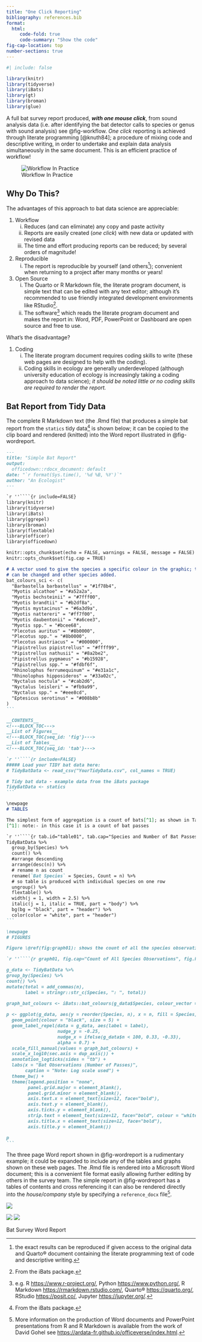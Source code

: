 ```yaml
---
title: "One Click Reporting"
bibliography: references.bib
format: 
  html:
     code-fold: true
     code-summary: "Show the code"
fig-cap-location: top
number-sections: true
---
```


```r
#| include: false

library(knitr)
library(tidyverse)
library(iBats)
library(gt)
library(broman)
library(glue)

```

A full bat survey report produced, ***with one mouse click***, from sound analysis data (i.e. after identifying the bat detector calls to species or genus with sound analysis) see @fig-workflow. _One click_ reporting is achieved through literate programming [@knuth84]; a procedure of mixing code and descriptive writing, in order to undertake and explain data analysis simultaneously in the same document. This is an efficient practice of workflow! 


![Workflow In Practice](Images/workflow.png){#fig-workflow}




## Why Do This?

The advantages of this approach to bat data science are appreciable:

1. Workflow
    i) Reduces (and can eliminate) any copy and paste activity
    ii) Reports are easily created (_one click_) with new data or updated with revised data 
    iii) The time and effort producing reports can be reduced; by several orders of magnitude! 
2. Reproducible
    i) The report is reproducible by yourself (and others[^2]); convenient when returning to a project after many months or years!  
3. Open Source
    i) The Quarto or R Markdown file, the literate program document, is simple text that can be edited with any text editor; although it's recommended to use friendly integrated development environments like RStudio[^4].  
    ii) The software[^3] which reads the literate program document and makes the report in: Word, PDF, PowerPoint or Dashboard are open source and free to use. 

[^2]: the exact results can be reproduced if given access to the original data and Quarto® document containing the literate programming text of code and descriptive writing.

[^3]: e.g. R <https://www.r-project.org/>, Python <https://www.python.org/>, R Markdown <https://rmarkdown.rstudio.com/>, Quarto® <https://quarto.org/>, RStudio <https://posit.co/>, Jupyter <https://jupyter.org/>.


[^4]: RStudio is now known as Posit <https://posit.co/>; and now embraces R and Python.  

What's the disadvantage?

1. Coding
    i)  The literate program document requires coding skills to write (these web pages are designed to help with the coding).
    ii) Coding skills in ecology are generally underdeveloped (although university education of ecology is increasingly taking a coding approach to data science); _it should be noted little or no coding skills are required to render the report._


## Bat Report from Tidy Data

The complete R Markdown text (the .Rmd file) that produces a simple bat report from the `statics` tidy data[^4] is shown below; it can be copied to the clip board and rendered (knitted) into the Word report illustrated in @fig-wordreport.


[^4]: From the iBats package.

````markdown
---
title: "Simple Bat Report"
output: 
  officedown::rdocx_document: default
date: "`r format(Sys.time(), '%d %B, %Y')`"
author: "An Ecologist"
---

`r ''````{r include=FALSE}
library(knitr)
library(tidyverse)
library(iBats)
library(ggrepel)
library(broman)
library(flextable)
library(officer)
library(officedown)

knitr::opts_chunk$set(echo = FALSE, warnings = FALSE, message = FALSE)
knitr::opts_chunk$set(fig.cap = TRUE)

# A vector used to give the species a specific colour in the graphic; the colours
# can be changed and other species added.
bat_colours_sci <- c(
  "Barbastella barbastellus" = "#1f78b4",
  "Myotis alcathoe" = "#a52a2a",
  "Myotis bechsteinii" = "#7fff00",
  "Myotis brandtii" = "#b2df8a",
  "Myotis mystacinus" = "#6a3d9a",
  "Myotis nattereri" = "#ff7f00",
  "Myotis daubentonii" = "#a6cee3",
  "Myotis spp." = "#bcee68",
  "Plecotus auritus" = "#8b0000",
  "Plecotus spp." = "#8b0000",
  "Plecotus austriacus" = "#000000",
  "Pipistrellus pipistrellus" = "#ffff99",
  "Pipistrellus nathusii" = "#8a2be2",
  "Pipistrellus pygmaeus" = "#b15928",
  "Pipistrellus spp." = "#fdbf6f",
  "Rhinolophus ferrumequinum" = "#e31a1c",
  "Rhinolophus hipposideros" = "#33a02c",
  "Nyctalus noctula" = "#cab2d6",
  "Nyctalus leisleri" = "#fb9a99",
  "Nyctalus spp." = "#eee8cd",
  "Eptesicus serotinus" = "#008b8b"
)
```

__CONTENTS__
<!---BLOCK_TOC--->
__List of Figures__
<!---BLOCK_TOC{seq_id: 'fig'}--->
__List of Tables__
<!---BLOCK_TOC{seq_id: 'tab'}--->

`r ''````{r include=FALSE}
##### Load your TIDY bat data here:
# TidyBatData <- read_csv("YourTidyData.csv", col_names = TRUE)

# Tidy bat data - example data from the iBats package
TidyBatData <- statics
```

\newpage
# TABLES

The simplest form of aggregation is a count of bats[^1]; as shown in Table \@ref(tab:table01)
[^1]: note:- in this case it is a count of bat passes

`r ''````{r tab.id="table01", tab.cap="Species and Number of Bat Passes"}
TidyBatData %>%
  group_by(Species) %>% 
  count() %>% 
  #arrange descending
  arrange(desc(n)) %>% 
  # rename n as count
  rename(`Bat Species` = Species, Count = n) %>% 
  # so table is produced with individual species on one row
  ungroup() %>% 
  flextable() %>%
  width(j = 1, width = 2.5) %>%
  italic(j = 1, italic = TRUE, part = "body") %>%
  bg(bg = "black", part = "header") %>%
  color(color = "white", part = "header")
```

\newpage
# FIGURES  

Figure \@ref(fig:graph01): shows the count of all the species observations as a dot chart.

`r ''````{r graph01, fig.cap="Count of All Species Observations", fig.height=7, fig.width=6}

g_data <- TidyBatData %>% 
group_by(Species) %>% 
count() %>% 
mutate(total = add_commas(n),
       label = stringr::str_c(Species, ": ", total))
  
graph_bat_colours <- iBats::bat_colours(g_data$Species, colour_vector = bat_colours_sci)

p <- ggplot(g_data, aes(y = reorder(Species, n), x = n, fill = Species)) +
  geom_point(colour = "black", size = 5) +
  geom_label_repel(data = g_data, aes(label = label),
                   nudge_y = -0.25,
                   nudge_x = ifelse(g_data$n < 100, 0.33, -0.33),
                   alpha = 0.7) +
  scale_fill_manual(values = graph_bat_colours) +
  scale_x_log10(sec.axis = dup_axis()) +
  annotation_logticks(sides = "tb") +
  labs(x = "Bat Observations (Number of Passes)",
       caption = "Note: Log scale used") +
  theme_bw() + 
  theme(legend.position = "none", 
        panel.grid.major = element_blank(), 
        panel.grid.minor = element_blank(),
        axis.text.x = element_text(size=12, face="bold"), 
        axis.text.y = element_blank(), 
        axis.ticks.y = element_blank(),
        strip.text = element_text(size=12, face="bold", colour = "white"), 
        axis.title.x = element_text(size=12, face="bold"), 
        axis.title.y = element_blank())

p
```

````

The three page Word report shown in @fig-wordreport is a rudimentary example; it could be expanded to include any of the tables and graphs shown on these web pages.  The .Rmd file is rendered into a Microsoft Word document; this is a convenient file format easily allowing further editing by others in the survey team. The simple report in @fig-wordreport has a tables of contents and cross referencing it can also be rendered directly into the _house/company_ style by specifying a `reference_docx` file[^5].

[^5]: More information on the production of Word documents and PowerPoint presentations from R and R Markdown is available from the work of David Gohel see <https://ardata-fr.github.io/officeverse/index.html>.

::: {#fig-wordreport layout-ncol=1}

![](images/page1.png)


![](images/page2.png)
![](images/page3.png)

Bat Survey Word Report 
:::
